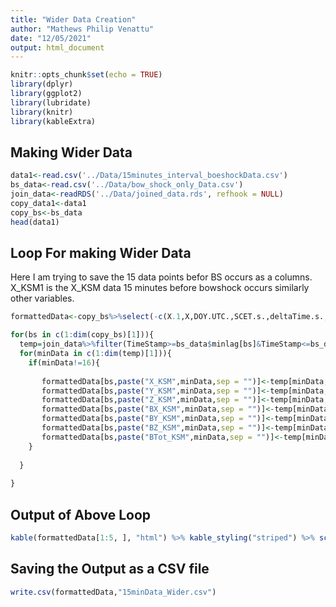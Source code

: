 ```yaml
---
title: "Wider Data Creation"
author: "Mathews Philip Venattu"
date: "12/05/2021"
output: html_document
---
```


```r
knitr::opts_chunk$set(echo = TRUE)
library(dplyr)
library(ggplot2)
library(lubridate)
library(knitr)
library(kableExtra)
```

## Making Wider Data


```r
data1<-read.csv('../Data/15minutes_interval_boeshockData.csv')
bs_data<-read.csv('../Data/bow_shock_only_Data.csv')
join_data<-readRDS('../Data/joined_data.rds', refhook = NULL)
copy_data1<-data1
copy_bs<-bs_data
head(data1)

```

## Loop For making Wider Data

Here I am trying to save the 15 data points befor BS occurs as a columns.
X_KSM1 is the X_KSM data 15 minutes before bowshock occurs similarly other variables.
```r
formattedData<-copy_bs%>%select(-c(X.1,X,DOY.UTC.,SCET.s.,deltaTime.s.,date,hour_cross,minute_cross,year_cross,doy_cross,time));

for(bs in c(1:dim(copy_bs)[1])){
  temp=join_data%>%filter(TimeStamp>=bs_data$minlag[bs]&TimeStamp<=bs_data$minlead[bs])
  for(minData in c(1:dim(temp)[1])){
    if(minData!=16){
      
       formattedData[bs,paste("X_KSM",minData,sep = "")]<-temp[minData,'X_KSM.km.']
       formattedData[bs,paste("Y_KSM",minData,sep = "")]<-temp[minData,'Y_KSM.km.']
       formattedData[bs,paste("Z_KSM",minData,sep = "")]<-temp[minData,'Z_KSM.km.']
       formattedData[bs,paste("BX_KSM",minData,sep = "")]<-temp[minData,'BX_KSM.nT.']
       formattedData[bs,paste("BY_KSM",minData,sep = "")]<-temp[minData,'BY_KSM.nT.']
       formattedData[bs,paste("BZ_KSM",minData,sep = "")]<-temp[minData,'BZ_KSM.nT.']
       formattedData[bs,paste("BTot_KSM",minData,sep = "")]<-temp[minData,'BTotal.nT.']
    }
    
  }
  
} 
```

## Output of Above Loop
```r

kable(formattedData[1:5, ], "html") %>% kable_styling("striped") %>% scroll_box(width = "100%")
```

## Saving the Output as a CSV file
```r
write.csv(formattedData,"15minData_Wider.csv")

```
